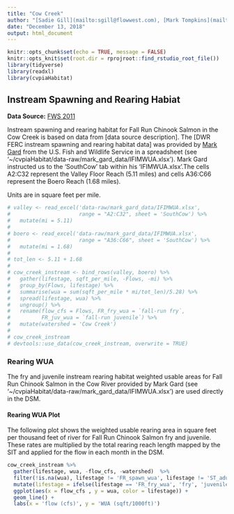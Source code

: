 ```yaml
---
title: "Cow Creek"
author: "[Sadie Gill](mailto:sgill@flowwest.com), [Mark Tompkins](mailto:mtompkins@flowwest.com)"
date: "December 13, 2018"
output: html_document
---
```


```r
knitr::opts_chunk$set(echo = TRUE, message = FALSE)
knitr::opts_knit$set(root.dir = rprojroot::find_rstudio_root_file())
library(tidyverse)
library(readxl)
library(cvpiaHabitat)
```

## Instream Spawning and Rearing Habiat

**Data Source:**
[FWS 2011](https://s3-us-west-2.amazonaws.com/cvpiahabitat-r-package/cvpia-sit-model-inputs/FWS2011_SouthCowrpt.pdf)

Instream spawning and rearing habitat for Fall Run Chinook Salmon in the Cow Creek is based on data from [data source description]. The [DWR FERC instream spawning and rearing habitat data] was provided by [Mark Gard](mailto:mark_gard@fws.gov) from the U.S. Fish and Wildlife Service in a spreadsheet (see '~/cvpiaHabitat/data-raw/mark_gard_data/IFIMWUA.xlsx'). Mark Gard instructed us to the 'SouthCow' tab within his 'IFIMWUA.xlsx'.The cells A2:C32 represent the Valley Floor Reach (5.11 miles) and cells A36:C66 represent the Boero Reach (1.68 miles). 

Units are in square feet per mile.


```r
# valley <- read_excel('data-raw/mark_gard_data/IFIMWUA.xlsx', 
#                      range = "A2:C32", sheet = 'SouthCow') %>% 
#   mutate(mi = 5.11)
# 
# boero <- read_excel('data-raw/mark_gard_data/IFIMWUA.xlsx', 
#                      range = "A36:C66", sheet = 'SouthCow') %>% 
#   mutate(mi = 1.68)
# 
# tot_len <- 5.11 + 1.68
# 
# cow_creek_instream <- bind_rows(valley, boero) %>% 
#   gather(lifestage, sqft_per_mile, -Flows, -mi) %>% 
#   group_by(Flows, lifestage) %>% 
#   summarise(wua = sum(sqft_per_mile * mi/tot_len)/5.28) %>% 
#   spread(lifestage, wua) %>% 
#   ungroup() %>% 
#   rename(flow_cfs = Flows, FR_fry_wua = `fall-run fry`, 
#          FR_juv_wua = `fall-run juvenile`) %>% 
#   mutate(watershed = 'Cow Creek')
# 
# cow_creek_instream
# devtools::use_data(cow_creek_instream, overwrite = TRUE)
```

### Rearing WUA
The fry and juvenile instream rearing habitat weighted usable areas for Fall Run Chinook Salmon in the Cow River provided by Mark Gard (see '~/cvpiaHabitat/data-raw/mark_gard_data/IFIMWUA.xlsx') are used directly in the DSM. 

#### Rearing WUA Plot

The following plot shows the weighted usable rearing area in square feet per thousand feet of river for Fall Run Chinook Salmon fry and juvenile. These rates are multiplied by the total rearing reach length mapped by the SIT and applied for the flow in each month in the DSM.

``` r
cow_creek_instream %>% 
  gather(lifestage, wua, -flow_cfs, -watershed)  %>% 
  filter(!is.na(wua), lifestage != 'FR_spawn_wua', lifestage != 'ST_adult_wua') %>%
  mutate(lifestage = ifelse(lifestage == 'FR_fry_wua', 'fry', 'juvenile')) %>% 
  ggplot(aes(x = flow_cfs , y = wua, color = lifestage)) +
  geom_line() +
  labs(x = 'flow (cfs)', y = 'WUA (sqft/1000ft)')
```


